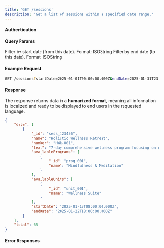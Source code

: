 ```yaml
---
title: 'GET /sessions'
description: 'Get a list of sessions within a specified date range.'
---
```



#### Authentication

<AuthenticationInfo />

#### Query Params

<ParamField path="startDate" type="Date" required>
	Filter by start date (from this date). Format: ISOString
</ParamField>

<ParamField path="endDate" type="Date" required>
	Filter by end date (to this date). Format: ISOString
</ParamField>

<PaginationParams />

#### Example Request

```bash
GET /sessions?startDate=2025-01-01T00:00:00.000Z&endDate=2025-01-31T23:59:59.999Z&start=1&length=25
```

#### Response

The response returns data in a **humanized format**, meaning all information is localized and ready to be displayed to end users in the requested language.

```json
{
	"data": [
		{
			"_id": "sess_123456",
			"name": "Holistic Wellness Retreat",
			"number": "HWR-001",
			"text": "7-day comprehensive wellness program focusing on mental health, physical fitness, and nutritional balance",
			"availablePrograms": [
				{
					"_id": "prog_001",
					"name": "Mindfulness & Meditation"
				}
			],
			"availableUnits": [
				{
					"_id": "unit_001",
					"name": "Wellness Suite"
				}
			],
			"startDate": "2025-01-15T08:00:00.000Z",
			"endDate": "2025-01-22T18:00:00.000Z"
		}
	],
	"total": 65
}
```

<PaginationNote />

#### Error Responses

<CommonErrorResponses />
